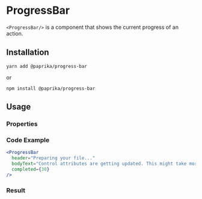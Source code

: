 
# ProgressBar

`<ProgressBar/>` is a component that shows the current progress of an action.

## Installation

```
yarn add @paprika/progress-bar
```

or

```
npm install @paprika/progress-bar
```

## Usage

### Properties

<Props of={ProgressBar} />

### Code Example

```jsx
<ProgressBar
  header="Preparing your file..."
  bodyText="Control attributes are getting updated. This might take more than 15secs."
  completed={30}
/>
```

### Result

<ProgressBar
  header="Preparing your file..."
  bodyText="Control attributes are getting updated. This might take more than 15secs."
  completed={30}
/>
